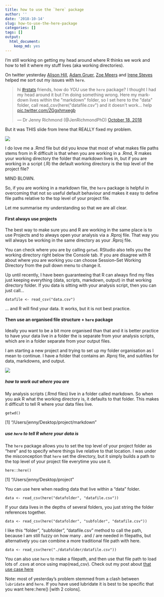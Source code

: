 ```yaml
---
title: how to use the `here` package 
author: ''
date: '2018-10-14'
slug: how-to-use-the-here-package
categories: []
tags: []
output:
  html_document:
    keep_md: yes
---
```


I'm still working on getting my head around where R thinks we work and how to tell it where my stuff lives (aka working directories). 

On twitter yesterday [Alison Hill](@apreshill), [Adam Gruer](@AdamGruer), [Zoe Meers](@zoe_meers) and [Irene Steves](@i_steves) helped me sort out my issues with `here`. 

<blockquote class="twitter-tweet" data-lang="en"><p lang="en" dir="ltr">hi <a href="https://twitter.com/hashtag/rstats?src=hash&amp;ref_src=twsrc%5Etfw">#rstats</a> friends, how do YOU use the `here` package? I thought I had my head around it but I&#39;m doing something wrong. Here my markdown lives within the &quot;markdown&quot; folder, so I set here to the &quot;data&quot; folder, call read_csv(here(&quot;datafile.csv&quot;) and it doesn&#39;t work... help <a href="https://t.co/ZGgxhmxegb">pic.twitter.com/ZGgxhmxegb</a></p>&mdash; Dr Jenny Richmond (@JenRichmondPhD) <a href="https://twitter.com/JenRichmondPhD/status/1053032110749937664?ref_src=twsrc%5Etfw">October 18, 2018</a></blockquote>
<script async src="https://platform.twitter.com/widgets.js" charset="utf-8"></script>



But it was THIS slide from Irene that REALLY fixed my problem. 

![](/post/2018-10-14-where-does-my-stuff-live_files/paths.jpg)

I do love me a .Rmd  file but did you know that most of what makes file paths stems from in R difficult is that when you are working in a .Rmd, R makes your working directory the folder that markdown lives in, but if you are working in a script (.R) the default working directory is the top level of the project file? 

MIND BLOWN. 

So, if you are working in a markdown file, the `here` package is helpful in overcoming that not so useful default behaviour and makes it easy to define file paths relative to the top level of your project file. 

Let me summarise my understanding so that we are all clear. 

#### First always use projects
The best way to make sure you and R are working in the same place is to use Projects and to always open your analysis via a .Rproj file. That way you will always be working in the same directory as your .Rproj file. 

You can check where you are by calling `getwd`. RStudio also tells you the working directory right below the Console tab. If you are disagree with R about where you are working you can choose Session--Set Working Directory from the pull down menu to change it. 

Up until recently, I have been guaranteeing that R can always find my files just keeping everything (data, scripts, markdown, output) in that working directory folder. If you data is sitting with your analysis script, then you can just call...

```
datafile <- read_csv("data.csv")
```

... and R will find your data. It works, but it is not best practice.

#### Then use an organised file structure + `here` package 

Ideally you want to be a bit more organised than that and it is better practice to have your data live in a folder the is separate from your analysis scripts, which are in a folder separate from your output files. 

I am starting a new project and trying to set up my folder organisation as I mean to continue. I have a folder that contains an .Rproj file, and subfiles for data, markdowns, and output. 

![](/post/2018-10-14-where-does-my-stuff-live_files/folder.png)

##### how to work out where you are

My analysis scripts (.Rmd files) live in a folder called markdown. So when you ask R what the working directory is, it defaults to that folder. This makes it difficult to tell R where your data files live. 

```
getwd()

```
[1] "/Users/jenny/Desktop/project/markdown"

##### use `here` to tell R where your data is

The `here` package allows you to set the top level of your project  folder as "here" and to specify where things live relative to that location. I was under the  misconception that `here` set the directory, but it simply builds a path to the top level of your project file everytime you use it. 

```
here::here()

```
[1] "/Users/jenny/Desktop/project"

You can use here when reading data that live within a "data" folder. 

```
data <- read_csv(here("datafolder", "datafile.csv"))
```

If your data lives in the depths of several folders, you just string the folder references together. 

```
data <- read_csv(here("datafolder", "subfolder", "datafile.csv"))
```

I like this "folder", "subfolder", "datafile.csv" method to call the path, because I am still fuzzy on how many . and / are needed in filepaths, but alternatively you can combine a more traditional file path with here. 

```
data <- read_csv(here("./datafolder/datafile.csv"))

```

You can also use `here` to make a filepath, and then use that file path to load lots of .csvs at once using map(read_csv). Check out my post about [that use case here](http://jenrichmond.rbind.io/post/where-is-here/)


Note: most of yesterday's problem stemmed from a clash between `lubridate` and `here`. If you have used lubridate it is best to be specific that you want here::here() [with 2 colons].
